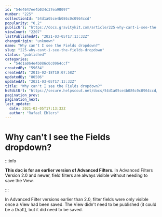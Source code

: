 ```yaml
---
id: "54e4647ee4b034c37ea90097"
number: "225"
collectionId: "54d1a05ce4b086c0c0964ccd"
popularity: "0.2"
publicUrl: "https://docs.gravitykit.com/article/225-why-cant-i-see-the-fields-dropdown"
viewCount: "2207"
lastPublishedAt: "2021-03-05T17:13:32Z"
changeOrigin: "unknown"
name: "Why can't I see the Fields dropdown?"
slug: "225-why-cant-i-see-the-fields-dropdown"
status: "published"
categories: 
  - "54d1a064e4b086c0c0964ccf"
createdBy: "59634"
createdAt: "2015-02-18T10:07:58Z"
updatedBy: "80506"
updatedAt: "2021-03-05T17:13:32Z"
title: "Why can't I see the Fields dropdown?"
hsEditUrl: "https://secure.helpscout.net/docs/54d1a05ce4b086c0c0964ccd/article/54e4647ee4b034c37ea90097"
pagination_prev: 
pagination_next: 
last_update:
  date: 2021-03-05T17:13:32Z
  author: "Rafael Ehlers"
---
```


# Why can't I see the Fields dropdown?


:::info

**This doc is for an earlier version of Advanced Filters**. In Advanced Filters Version 2.0 and newer, field filters are always visible without needing to save the View.

:::



In Advanced Filter versions earlier than 2.0, filter fields were only visible once a View had been saved. The View didn't need to be published (it could be a Draft), but it did need to be saved.